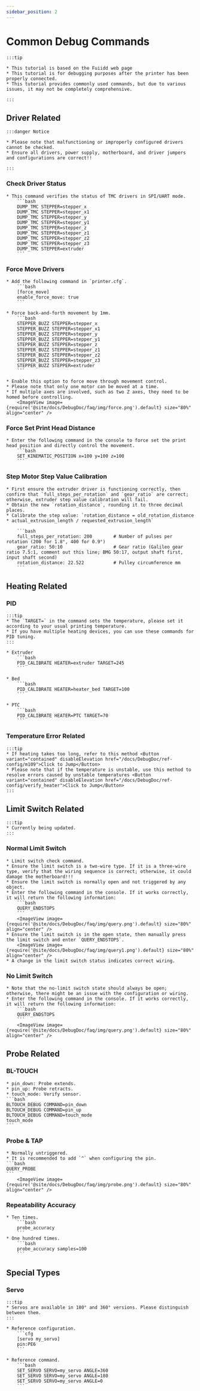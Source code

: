 ```yaml
---
sidebar_position: 2
---
```









# Common Debug Commands

    :::tip

    * This tutorial is based on the Fuiidd web page
    * This tutorial is for debugging purposes after the printer has been properly connected.
    * This tutorial provides commonly used commands, but due to various issues, it may not be completely comprehensive.

    :::

## Driver Related

    :::danger Notice

    * Please note that malfunctioning or improperly configured drivers cannot be checked.
    * Ensure all drivers, power supply, motherboard, and driver jumpers and configurations are correct!!

    :::


### Check Driver Status

    * This command verifies the status of TMC drivers in SPI/UART mode.
        ```bash
        DUMP_TMC STEPPER=stepper_x
        DUMP_TMC STEPPER=stepper_x1
        DUMP_TMC STEPPER=stepper_y
        DUMP_TMC STEPPER=stepper_y1
        DUMP_TMC STEPPER=stepper_z
        DUMP_TMC STEPPER=stepper_z1
        DUMP_TMC STEPPER=stepper_z2
        DUMP_TMC STEPPER=stepper_z3
        DUMP_TMC STEPPER=extruder
        ```

### Force Move Drivers

    * Add the following command in `printer.cfg`.
        ```bash
        [force_move]
        enable_force_move: true
        ```

    * Force back-and-forth movement by 1mm.
        ```bash
        STEPPER_BUZZ STEPPER=stepper_x
        STEPPER_BUZZ STEPPER=stepper_x1
        STEPPER_BUZZ STEPPER=stepper_y
        STEPPER_BUZZ STEPPER=stepper_y1
        STEPPER_BUZZ STEPPER=stepper_z
        STEPPER_BUZZ STEPPER=stepper_z1
        STEPPER_BUZZ STEPPER=stepper_z2
        STEPPER_BUZZ STEPPER=stepper_z3
        STEPPER_BUZZ STEPPER=extruder
        ```

    * Enable this option to force move through movement control.
    * Please note that only one motor can be moved at a time.
    * If multiple axes are involved, such as two Z axes, they need to be homed before controlling.
        <ImageView image={require('@site/docs/DebugDoc/faq/img/force.png').default} size="80%" align="center" />

### Force Set Print Head Distance

    * Enter the following command in the console to force set the print head position and directly control the movement.
        ```bash
        SET_KINEMATIC_POSITION x=100 y=100 z=100
        ```

### Step Motor Step Value Calibration
    * First ensure the extruder driver is functioning correctly, then confirm that `full_steps_per_rotation` and `gear_ratio` are correct; otherwise, extruder step value calibration will fail.
    * Obtain the new `rotation_distance`, rounding it to three decimal places.
    * Calibrate the step value: `rotation_distance = old_rotation_distance * actual_extrusion_length / requested_extrusion_length`
    
        ```bash
        full_steps_per_rotation: 200        # Number of pulses per rotation (200 for 1.8°, 400 for 0.9°)
        gear_ratio: 50:10                   # Gear ratio (Galileo gear ratio 7.5:1, comment out this line; BMG 50:17, output shaft first, input shaft second)
        rotation_distance: 22.522           # Pulley circumference mm
        ```

## Heating Related

### PID
    :::tip
    * The `TARGET=` in the command sets the temperature, please set it according to your usual printing temperature.
    * If you have multiple heating devices, you can use these commands for PID tuning.
    :::

    * Extruder
        ```bash
        PID_CALIBRATE HEATER=extruder TARGET=245
        ```

    * Bed
        ```bash
        PID_CALIBRATE HEATER=heater_bed TARGET=100
        ```

    * PTC
        ```bash
        PID_CALIBRATE HEATER=PTC TARGET=70
        ```

### Temperature Error Related

    :::tip
    * If heating takes too long, refer to this method <Button variant="contained" disableElevation href="/docs/DebugDoc/ref-config/m109">Click to Jump</Button>
    * Please note that if the temperature is unstable, use this method to resolve errors caused by unstable temperatures <Button variant="contained" disableElevation href="/docs/DebugDoc/ref-config/verify_heater">Click to Jump</Button>
    :::

## Limit Switch Related

    :::tip
    * Currently being updated.
    :::

### Normal Limit Switch
    * Limit switch check command.
    * Ensure the limit switch is a two-wire type. If it is a three-wire type, verify that the wiring sequence is correct; otherwise, it could damage the motherboard!!!
    * Ensure the limit switch is normally open and not triggered by any object.
    * Enter the following command in the console. If it works correctly, it will return the following information:
        ```bash
        QUERY_ENDSTOPS
        ```
        <ImageView image={require('@site/docs/DebugDoc/faq/img/query.png').default} size="80%" align="center" />
    * Ensure the limit switch is in the open state, then manually press the limit switch and enter `QUERY_ENDSTOPS`.
        <ImageView image={require('@site/docs/DebugDoc/faq/img/query1.png').default} size="80%" align="center" />
    * A change in the limit switch status indicates correct wiring.

### No Limit Switch
    * Note that the no-limit switch state should always be open; otherwise, there might be an issue with the configuration or wiring.
    * Enter the following command in the console. If it works correctly, it will return the following information:
        ```bash
        QUERY_ENDSTOPS
        ```
        <ImageView image={require('@site/docs/DebugDoc/faq/img/query.png').default} size="80%" align="center" />

## Probe Related

### BL-TOUCH

    * pin_down: Probe extends.
    * pin_up: Probe retracts.
    * touch_mode: Verify sensor.
    ```bash
    BLTOUCH_DEBUG COMMAND=pin_down
    BLTOUCH_DEBUG COMMAND=pin_up
    BLTOUCH_DEBUG COMMAND=touch_mode
    touch_mode
    ```

### Probe & TAP

    * Normally untriggered.
    * It is recommended to add `^` when configuring the pin.
    ```bash
    QUERY_PROBE
    ```
        <ImageView image={require('@site/docs/DebugDoc/faq/img/probe.png').default} size="80%" align="center" />

### Repeatability Accuracy
    * Ten times.
        ```bash
        probe_accuracy
        ```
    * One hundred times.
        ```bash
        probe_accuracy samples=100
        ```

## Special Types

### Servo

    :::tip
    * Servos are available in 180° and 360° versions. Please distinguish between them.
    :::

    * Reference configuration.
        ```cfg
        [servo my_servo]
        pin:PE6
        ```

    * Reference command.
        ```bash
        SET_SERVO SERVO=my_servo ANGLE=360
        SET_SERVO SERVO=my_servo ANGLE=180
        SET_SERVO SERVO=my_servo ANGLE=0
        ```